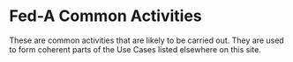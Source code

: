# Fed-A Common Activities

These are common activities that are likely to be carried out.
They are used to form coherent parts of the Use Cases listed elsewhere on this site.